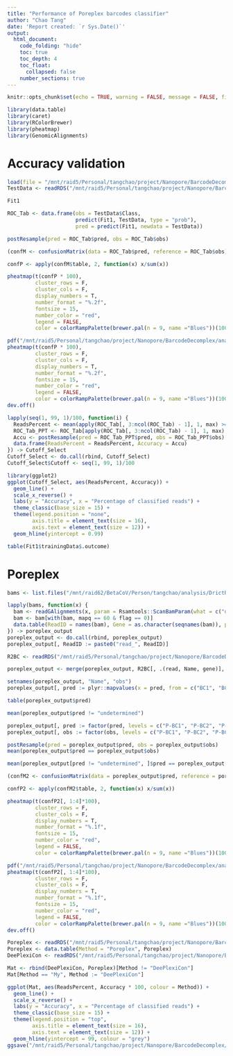 ```yaml
---
title: "Performance of Poreplex barcodes classifier"
author: "Chao Tang"
date: 'Report created: `r Sys.Date()`'
output: 
  html_document: 
    code_folding: "hide"
    toc: true
    toc_depth: 4
    toc_float: 
      collapsed: false
    number_sections: true
---
```


```r
knitr::opts_chunk$set(echo = TRUE, warning = FALSE, message = FALSE, fig.align = 'center')
```

```r
library(data.table)
library(caret)
library(RColorBrewer)
library(pheatmap)
library(GenomicAlignments)
```

# Accuracy validation

```r
load(file = "/mnt/raid5/Personal/tangchao/project/Nanopore/BarcodeDecomplex/analysis/06.DecodingDeePlexiConAndPoreplex/00.ModelTraining2/01.Model/Poreplex_Classifier.RData")
TestData <- readRDS("/mnt/raid5/Personal/tangchao/project/Nanopore/BarcodeDecomplex/analysis/06.DecodingDeePlexiConAndPoreplex/00.ModelTraining2/00.RData/Poreplex_TestSet.Rds")
```

```r
Fit1
```

```r
ROC_Tab <- data.frame(obs = TestData$Class, 
                      predict(Fit1, TestData, type = "prob"), 
                      pred = predict(Fit1, newdata = TestData))
```

```r
postResample(pred = ROC_Tab$pred, obs = ROC_Tab$obs)
```

```r
(confM <- confusionMatrix(data = ROC_Tab$pred, reference = ROC_Tab$obs))
```

```r
confP <- apply(confM$table, 2, function(x) x/sum(x))
```

```r
pheatmap(t(confP * 100), 
         cluster_rows = F, 
         cluster_cols = F, 
         display_numbers = T, 
         number_format = "%.2f", 
         fontsize = 15, 
         number_color = "red", 
         legend = FALSE, 
         color = colorRampPalette(brewer.pal(n = 9, name ="Blues"))(100))
```

```r
pdf("/mnt/raid5/Personal/tangchao/project/Nanopore/BarcodeDecomplex/analysis/06.DecodingDeePlexiConAndPoreplex/01.Comparison/Our_Poreplex_confusionMatrix_V2.pdf", width = 4, height = 4)
pheatmap(t(confP * 100), 
         cluster_rows = F, 
         cluster_cols = F, 
         display_numbers = T, 
         number_format = "%.2f", 
         fontsize = 15, 
         number_color = "red", 
         legend = FALSE, 
         color = colorRampPalette(brewer.pal(n = 9, name ="Blues"))(100))
dev.off()
```

```r
lapply(seq(1, 99, 1)/100, function(i) {
  ReadsPercent <- mean(apply(ROC_Tab[, 3:ncol(ROC_Tab) - 1], 1, max) >= i)*100
  ROC_Tab_PPT <- ROC_Tab[apply(ROC_Tab[, 3:ncol(ROC_Tab) - 1], 1, max) > i, ]
  Accu <- postResample(pred = ROC_Tab_PPT$pred, obs = ROC_Tab_PPT$obs)[1]
  data.frame(ReadsPercent = ReadsPercent, Accuracy = Accu)
}) -> Cutoff_Select
Cutoff_Select <- do.call(rbind, Cutoff_Select)
Cutoff_Select$Cutoff <- seq(1, 99, 1)/100
```

```r
library(ggplot2)
ggplot(Cutoff_Select, aes(ReadsPercent, Accuracy)) + 
  geom_line() + 
  scale_x_reverse() + 
  labs(y = "Accuracy", x = "Percentage of classified reads") + 
  theme_classic(base_size = 15) + 
  theme(legend.position = "none", 
        axis.title = element_text(size = 16), 
        axis.text = element_text(size = 12)) + 
  geom_hline(yintercept = 0.99)
```

```r
table(Fit1$trainingData$.outcome)
```

# Poreplex

```r
bams <- list.files("/mnt/raid62/BetaCoV/Person/tangchao/analysis/DrictRNA/Poreplex/guppy_basecaller/output", "sorted.bam", full.names = TRUE)

lapply(bams, function(x) {
  bam <- readGAlignments(x, param = Rsamtools::ScanBamParam(what = c("qname", "flag", "mapq")), use.names = T)
  bam <- bam[with(bam, mapq == 60 & flag == 0)]
  data.table(ReadID = names(bam), Gene = as.character(seqnames(bam)), pred = gsub(".sorted.bam", "", basename(x)))
}) -> poreplex_output
poreplex_output <- do.call(rbind, poreplex_output)
poreplex_output[, ReadID := paste0("read_", ReadID)]
```

```r
R2BC <- readRDS("/mnt/raid5/Personal/tangchao/project/Nanopore/BarcodeDecomplex/analysis/06.DecodingDeePlexiConAndPoreplex/00.ModelTraining/00.RData/Poreplex_TestSet_Meta.Rds")
```

```r
poreplex_output <- merge(poreplex_output, R2BC[, .(read, Name, gene)], by.x = "ReadID", by.y = "read")
```

```r
setnames(poreplex_output, "Name", "obs")
poreplex_output[, pred := plyr::mapvalues(x = pred, from = c("BC1", "BC2", "BC3", "BC4"), to = c("P-BC1", "P-BC2", "P-BC3", "P-BC4"))]
```

```r
table(poreplex_output$pred)
```

```r
mean(poreplex_output$pred != "undetermined")
```

```r
poreplex_output[, pred := factor(pred, levels = c("P-BC1", "P-BC2", "P-BC3", "P-BC4", "undetermined"))]
poreplex_output[, obs := factor(obs, levels = c("P-BC1", "P-BC2", "P-BC3", "P-BC4", "undetermined"))]
```

```r
postResample(pred = poreplex_output$pred, obs = poreplex_output$obs)
mean(poreplex_output$pred == poreplex_output$obs)
```

```r
mean(poreplex_output[pred != "undetermined", ]$pred == poreplex_output[pred != "undetermined", ]$obs)
```

```r
(confM2 <- confusionMatrix(data = poreplex_output$pred, reference = poreplex_output$obs))
```


```r
confP2 <- apply(confM2$table, 2, function(x) x/sum(x))
```

```r
pheatmap(t(confP2[, 1:4]*100), 
         cluster_rows = F, 
         cluster_cols = F, 
         display_numbers = T, 
         number_format = "%.1f",
         fontsize = 15, 
         number_color = "red", 
         legend = FALSE, 
         color = colorRampPalette(brewer.pal(n = 9, name ="Blues"))(100))
```

```r
pdf("/mnt/raid5/Personal/tangchao/project/Nanopore/BarcodeDecomplex/analysis/06.DecodingDeePlexiConAndPoreplex/01.Comparison/Poreplex_confusionMatrix_V2.pdf", width = 4.2, height = 4)
pheatmap(t(confP2[, 1:4]*100), 
         cluster_rows = F, 
         cluster_cols = F, 
         display_numbers = T, 
         number_format = "%.1f",
         fontsize = 15, 
         number_color = "red", 
         legend = FALSE, 
         color = colorRampPalette(brewer.pal(n = 9, name ="Blues"))(100))
dev.off()
```




```r
Poreplex <- readRDS("/mnt/raid5/Personal/tangchao/project/Nanopore/BarcodeDecomplex/analysis/06.DecodingDeePlexiConAndPoreplex/01.Comparison/Poreplex_CutOff_List.Rds")
Poreplex <- data.table(Method = "Poreplex", Poreplex)
DeePlexiCon <- readRDS("/mnt/raid5/Personal/tangchao/project/Nanopore/BarcodeDecomplex/analysis/06.DecodingDeePlexiConAndPoreplex/01.Comparison/DeePlexiCon_CutOff_List.Rds")

Mat <- rbind(DeePlexiCon, Poreplex)[Method != "DeePlexiCon"]
Mat[Method == "My", Method := "DeePlexiCon"]
```

```r
ggplot(Mat, aes(ReadsPercent, Accuracy * 100, colour = Method)) + 
  geom_line() + 
  scale_x_reverse() + 
  labs(y = "Accuracy", x = "Percentage of classified reads") + 
  theme_classic(base_size = 15) + 
  theme(legend.position = "top", 
        axis.title = element_text(size = 16), 
        axis.text = element_text(size = 12)) + 
  geom_hline(yintercept = 99, colour = "grey")
ggsave("/mnt/raid5/Personal/tangchao/project/Nanopore/BarcodeDecomplex/analysis/06.DecodingDeePlexiConAndPoreplex/01.Comparison/Our_Method_Cutoff_List.pdf", width = 4, height = 4)
```


